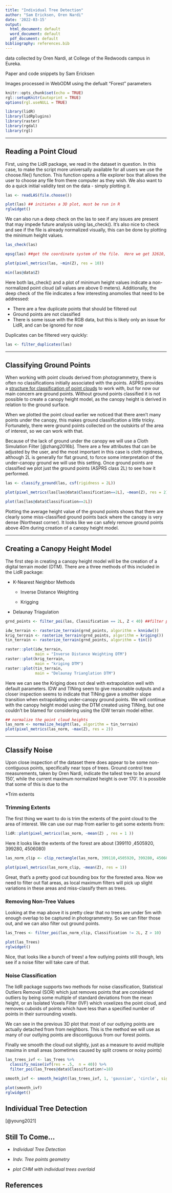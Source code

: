 ```yaml
---
title: "Individual Tree Detection"
author: "Sam Ericksen, Oren Nardi"
date: '2022-03-15'
output:
  html_document: default
  word_document: default
  pdf_document: default
bibliography: references.bib
---
```


data collected by Oren Nardi, at College of the Redwoods campus in Eureka.

Paper and code snippets by Sam Ericksen

Images processed in WebODM using the defualt "Forest" parameters

```r
knitr::opts_chunk$set(echo = TRUE)
rgl::setupKnitr(autoprint = TRUE)
options(rgl.useNULL = TRUE)

```

```r
library(lidR)
library(lidRplugins)
library(raster)
library(rgdal)
library(rgl)
```

------------------------------------------------------------------------

## Reading a Point Cloud

First, using the LidR package, we read in the dataset in question. In this case, to make the script more universally available for all users we use the choose.file() function. This function opens a file explorer box that allows the user to choose any file from there computer as they wish. We also want to do a quick initial validity test on the data - simply plotting it.

```r
las <- readLAS(file.choose())

plot(las) ## initiates a 3D plot, must be run in R
rglwidget()
```

We can also run a deep check on the las to see if any issues are present that may impede future analysis using las_check(). It's also nice to check and see if the file is already normalized visually, this can be done by plotting the minimum height values.

```r
las_check(las)

epsg(las) ##get the coordinate system of the file.  Here we get 32610, which has a vertical unit of meters, so we know the Z values will be in meters

plot(pixel_metrics(las, ~min(Z), res = 10))

min(las@data$Z)

```

Here both las_check() and a plot of minimum height values indicate a non-normalized point cloud (all values are above 0 meters). Additionally, the deep check of the file indicates a few interesting anomolies that need to be addressed:

-   There are a few duplicate points that should be filtered out
-   Ground points are not classified
-   There is some issue with the RGB data, but this is likely only an issue for LidR, and can be ignored for now

Duplicates can be filtered very quickly:

```r
las <- filter_duplicates(las)
```

------------------------------------------------------------------------

## Classifying Ground Points

When working with point clouds derived from photogrammetry, there is often no classifications initially associated with the points. ASPRS provides a [structure for classification of point clouds](chrome-extension://efaidnbmnnnibpcajpcglclefindmkaj/viewer.html?pdfurl=https%3A%2F%2Fwww.asprs.org%2Fwp-content%2Fuploads%2F2010%2F12%2FLAS_Specification.pdf&clen=3783348&chunk=true) to work with, but for now our main concern are ground points. Without ground points classified it is not possible to create a canopy height model, as the canopy height is derived in relation to the ground surface.

When we plotted the point cloud earlier we noticed that there aren't many points under the canopy, this makes ground classification a little tricky. Fortunately, there were ground points collected on the outskirts of the area of interest, so we can work with that.

Because of the lack of ground under the canopy we will use a Cloth Simulation Filter [@zhang2016b]. There are a few attributes that can be adjusted by the user, and the most important in this case is cloth rigidness, although 2L is generally for flat ground, to force some interpretation of the under-canopy ground we will use this setting. Once ground points are classified we plot just the ground points (ASPRS class 2L) to see how it performed.

```r

las <- classify_ground(las, csf(rigidness = 2L))

plot(pixel_metrics(las[las@data$Classification==2L], ~mean(Z), res = 2))

plot(las[las@data$Classification==2L])
```

Plotting the average height value of the ground points shows that there are clearly some miss-classified ground points back where the canopy is very dense (Northeast corner). It looks like we can safely remove ground points above 40m during creation of a canopy height model.

------------------------------------------------------------------------

## Creating a Canopy Height Model

The first step in creating a canopy height model will be the creation of a digital terrain model (DTM). There are a three methods of this included in the LidR package:

-   K-Nearest Neighbor Methods

    -   Inverse Distance Weighting

    -   Krigging

-   Delaunay Triagulation

```r
grnd_points <- filter_poi(las, Classification == 2L, Z < 40) ##filter point cloud to include only non-anomalous ground points

idw_terrain <- rasterize_terrain(grnd_points, algorithm = knnidw())
krig_terrain <- rasterize_terrain(grnd_points, algorithm = kriging())
tin_terrain <- rasterize_terrain(grnd_points, algorithm = tin())

raster::plot(idw_terrain, 
             main = "Inverse Distance Weighting DTM")
raster::plot(krig_terrain, 
             main = "kriging DTM")
raster::plot(tin_terrain, 
             main = "Delaunay Trianglation DTM")
```

Here we can see the Kriging does not deal with extrapolation well with default parameters. IDW and TINing seem to give reasonable outputs and a closer inspection seems to indicate that TINing gave a smother slope transition when extrapolating under-canopy ground points. We will continue with the canopy height model using the DTM created using TINing, but one couldn't be blamed for considering using the IDW terrain model either.

```r
## normalize the point cloud heights
las_norm <- normalize_height(las, algorithm = tin_terrain)
plot(pixel_metrics(las_norm, ~max(Z), res = 2))
```

------------------------------------------------------------------------

## Classify Noise

Upon close inspection of the dataset there does appear to be some non-contiguous points, specifically near tops of trees. Ground control tree measurements, taken by Oren Nardi, indicate the tallest tree to be around 150', while the current maximum normalized height is over 170'. It is possible that some of this is due to the

\*Trim extents

### Trimming Extents

The first thing we want to do is trim the extents of the point cloud to the area of interest. We can use our map from earlier to get some extents from:

```r
lidR::plot(pixel_metrics(las_norm, ~mean(Z) , res = 1 ))
```

Here it looks like the extents of the forest are about (399110 ,4505920, 399280, 4506080)

```r

las_norm_clip <- clip_rectangle(las_norm, 399110,4505920, 399280, 4506080)

plot(pixel_metrics(las_norm_clip, ~mean(Z), res = 1))
```

Great, that's a pretty good cut bounding box for the forested area. Now we need to filter out flat areas, as local maximum filters will pick up slight variations in these areas and miss-classify them as trees.

### Removing Non-Tree Values

Looking at the map above it is pretty clear that no trees are under 5m with enough overlap to be captured in photogrammetry. So we can filter those out, and we can also filter out ground points.

```r
las_Trees <- filter_poi(las_norm_clip, Classification != 2L, Z > 10)

plot(las_Trees)
rglwidget()
```

Nice, that looks like a bunch of trees! a few outlying points still though, lets see if a noise filter will take care of that.

### Noise Classification

The lidR package supports two methods for noise classification, Statistical Outliers Removal (SOR) which just removes points that are considered outliers by being some multiple of standard deviations from the mean height, or an Isolated Voxels Filter (IVF) which voxelizes the point cloud, and removes cuboids of points which have less than a specified number of points in their surrounding voxels.

We can see in the previous 3D plot that most of our outlying points are actually detached from from neighbors. This is the method we will use as many of our outlying points are discontiguous from our forest points.

Finally we smooth the cloud out slightly, just as a measure to avoid multiple maxima in small areas (sometimes caused by split crowns or noisy points)

```r

las_trees_ivf <- las_Trees %>% 
  classify_noise(ivf(res = .5,  n = 40)) %>% 
  filter_poi(las_Trees@data$Classification!=18)

smooth_ivf <- smooth_height(las_trees_ivf, 1, 'gaussian', 'circle', sigma = 2)

plot(smooth_ivf)
rglwidget()
```

## Individual Tree Detection

[@young2021]

## Still To Come...

-   *Individual Tree Detection*

-   *Indv. Tree points geometry*

-   *plot CHM with individual trees overlaid*

## References
